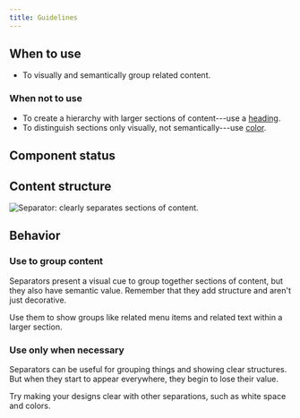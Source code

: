 ```yaml
---
title: Guidelines
---
```


<ReactExample name="Separator" />

## When to use

- To visually and semantically group related content.

### When not to use

- To create a hierarchy with larger sections of content---use a [heading](/components/text/heading/).
- To distinguish sections only visually, not semantically---use [color](/foundation/color/).

## Component status

<ComponentStatus component="Separator" />

## Content structure

![Separator: clearly separates sections of content.](fileId:4QJZqvBvRrLu6t9mwObCkA;nodeId:174%3A8)

## Behavior

### Use to group content

Separators present a visual cue to group together sections of content,
but they also have semantic value.
Remember that they add structure and aren't just decorative.

Use them to show groups like related menu items
and related text within a larger section.

<ReactExample name="Separator" />

### Use only when necessary

Separators can be useful for grouping things and showing clear structures.
But when they start to appear everywhere,
they begin to lose their value.

Try making your designs clear with other separations,
such as white space and colors.
